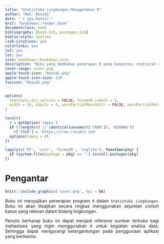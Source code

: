 ```yaml
--- 
title: "Statistika Lingkungan Menggunakan R"
author: "Moh. Rosidi"
date: "`r Sys.Date()`"
knit: "bookdown::render_book"
documentclass: book
bibliography: [book.bib, packages.bib]
biblio-style: apalike
link-citations: yes
colorlinks: yes
lof: yes
lot: yes
site: bookdown::bookdown_site
description: "Buku yang membahas penerapan R pada komputasi statistik di bidang Teknik Lingkungan"
cover-image: cover.png
apple-touch-icon: "Rosidi.png"
apple-touch-icon-size: 120
favicon: "Rosidi.png"
---
```


```r
options(
  htmltools.dir.version = FALSE, formatR.indent = 2,
  width = 55, digits = 4, warnPartialMatchAttr = FALSE, warnPartialMatchDollar = FALSE
)

local({
  r = getOption('repos')
  if (!length(r) || identical(unname(r['CRAN']), '@CRAN@'))
    r['CRAN'] = 'https://cran.rstudio.com' 
  options(repos = r)
})

lapply(c('DT', 'citr', 'formatR', 'svglite'), function(pkg) {
  if (system.file(package = pkg) == '') install.packages(pkg)
})
```

# Pengantar {-}

```r
knitr::include_graphics('cover.png', dpi = NA)
```

<style>
body{
text-align: justify}
</style>

Buku ini menyajikan penerapan program `R` dalam `Statistika Lingkungan`. Buku ini akan disajikan secara ringkas menggunakan sejumlah contoh kasus yang relevan dalam bidang lingkungan.

Penulis berharap buku ini dapat menjadi referensi sumber terbuka bagi mahasiswa yang ingin menggunakan `R` untuk kegiatan analisa data. Sehingga dapat mengurangi ketergantungan pada penggunaan aplikasi yang berlisensi.

